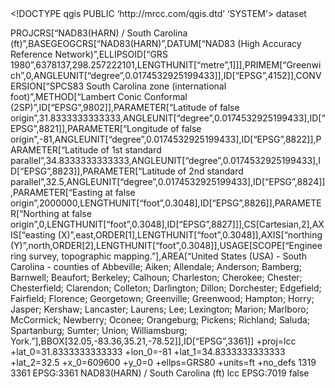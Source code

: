 <!DOCTYPE qgis PUBLIC 'http://mrcc.com/qgis.dtd' 'SYSTEM'>
<qgis version="3.40.4-Bratislava">
  <identifier></identifier>
  <parentidentifier></parentidentifier>
  <language></language>
  <type>dataset</type>
  <title></title>
  <abstract></abstract>
  <contact>
    <name></name>
    <organization></organization>
    <position></position>
    <voice></voice>
    <fax></fax>
    <email></email>
    <role></role>
  </contact>
  <links/>
  <dates/>
  <fees></fees>
  <encoding></encoding>
  <crs>
    <spatialrefsys nativeFormat="Wkt">
      <wkt>PROJCRS["NAD83(HARN) / South Carolina (ft)",BASEGEOGCRS["NAD83(HARN)",DATUM["NAD83 (High Accuracy Reference Network)",ELLIPSOID["GRS 1980",6378137,298.257222101,LENGTHUNIT["metre",1]]],PRIMEM["Greenwich",0,ANGLEUNIT["degree",0.0174532925199433]],ID["EPSG",4152]],CONVERSION["SPCS83 South Carolina zone (international foot)",METHOD["Lambert Conic Conformal (2SP)",ID["EPSG",9802]],PARAMETER["Latitude of false origin",31.8333333333333,ANGLEUNIT["degree",0.0174532925199433],ID["EPSG",8821]],PARAMETER["Longitude of false origin",-81,ANGLEUNIT["degree",0.0174532925199433],ID["EPSG",8822]],PARAMETER["Latitude of 1st standard parallel",34.8333333333333,ANGLEUNIT["degree",0.0174532925199433],ID["EPSG",8823]],PARAMETER["Latitude of 2nd standard parallel",32.5,ANGLEUNIT["degree",0.0174532925199433],ID["EPSG",8824]],PARAMETER["Easting at false origin",2000000,LENGTHUNIT["foot",0.3048],ID["EPSG",8826]],PARAMETER["Northing at false origin",0,LENGTHUNIT["foot",0.3048],ID["EPSG",8827]]],CS[Cartesian,2],AXIS["easting (X)",east,ORDER[1],LENGTHUNIT["foot",0.3048]],AXIS["northing (Y)",north,ORDER[2],LENGTHUNIT["foot",0.3048]],USAGE[SCOPE["Engineering survey, topographic mapping."],AREA["United States (USA) - South Carolina - counties of Abbeville; Aiken; Allendale; Anderson; Bamberg; Barnwell; Beaufort; Berkeley; Calhoun; Charleston; Cherokee; Chester; Chesterfield; Clarendon; Colleton; Darlington; Dillon; Dorchester; Edgefield; Fairfield; Florence; Georgetown; Greenville; Greenwood; Hampton; Horry; Jasper; Kershaw; Lancaster; Laurens; Lee; Lexington; Marion; Marlboro; McCormick; Newberry; Oconee; Orangeburg; Pickens; Richland; Saluda; Spartanburg; Sumter; Union; Williamsburg; York."],BBOX[32.05,-83.36,35.21,-78.52]],ID["EPSG",3361]]</wkt>
      <proj4>+proj=lcc +lat_0=31.8333333333333 +lon_0=-81 +lat_1=34.8333333333333 +lat_2=32.5 +x_0=609600 +y_0=0 +ellps=GRS80 +units=ft +no_defs</proj4>
      <srsid>1319</srsid>
      <srid>3361</srid>
      <authid>EPSG:3361</authid>
      <description>NAD83(HARN) / South Carolina (ft)</description>
      <projectionacronym>lcc</projectionacronym>
      <ellipsoidacronym>EPSG:7019</ellipsoidacronym>
      <geographicflag>false</geographicflag>
    </spatialrefsys>
  </crs>
  <extent>
    <spatial maxx="-179769313486231570814527423731704356798070567525844996598917476803157260780028538760589558632766878171540458953514382464234321326889464182768467546703537516986049910576551282076245490090389328944075868508455133942304583236903222948165808559332123348274797826204144723168738177180919299881250404026184124858368" minx="179769313486231570814527423731704356798070567525844996598917476803157260780028538760589558632766878171540458953514382464234321326889464182768467546703537516986049910576551282076245490090389328944075868508455133942304583236903222948165808559332123348274797826204144723168738177180919299881250404026184124858368" maxz="0" dimensions="2" crs="EPSG:3361" miny="179769313486231570814527423731704356798070567525844996598917476803157260780028538760589558632766878171540458953514382464234321326889464182768467546703537516986049910576551282076245490090389328944075868508455133942304583236903222948165808559332123348274797826204144723168738177180919299881250404026184124858368" maxy="-179769313486231570814527423731704356798070567525844996598917476803157260780028538760589558632766878171540458953514382464234321326889464182768467546703537516986049910576551282076245490090389328944075868508455133942304583236903222948165808559332123348274797826204144723168738177180919299881250404026184124858368" minz="0"/>
    <temporal>
      <period>
        <start></start>
        <end></end>
      </period>
    </temporal>
  </extent>
</qgis>

